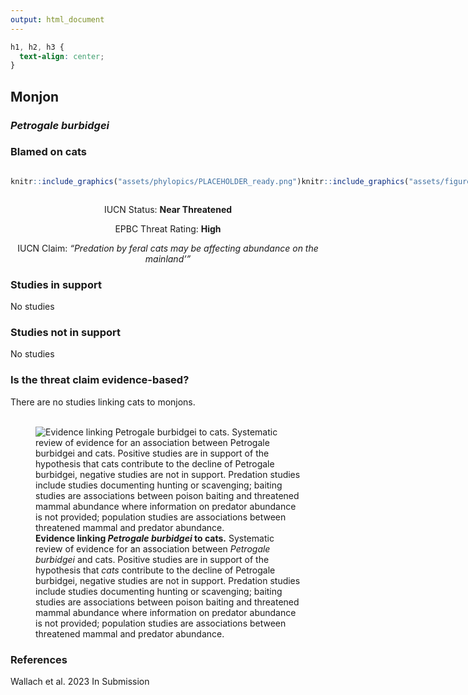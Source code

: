 ```yaml
---
output: html_document
---
```

```css
h1, h2, h3 {
  text-align: center;
}
```

## **Monjon**
### *Petrogale burbidgei*
### Blamed on cats

:::: {style="display: flex;"}

::: {}
  ```r
  knitr::include_graphics("assets/phylopics/PLACEHOLDER_ready.png")
  ```
:::

::: {}

:::

::: {}
  ```r
  knitr::include_graphics("assets/figures/Map_Cat_Petrogale burbidgei.png")
  ```
:::

::::
<center>
IUCN Status: **Near Threatened**

EPBC Threat Rating: **High**

IUCN Claim: *"Predation by feral cats may be affecting abundance on the mainland'"*

</center>

### Studies in support

No studies

### Studies not in support

No studies

### Is the threat claim evidence-based?

There are no studies linking cats to monjons.
<br>
<br>

![**Evidence linking *Petrogale burbidgei* to cats.** Systematic review of evidence for an association between *Petrogale burbidgei* and cats. Positive studies are in support of the hypothesis that *cats* contribute to the decline of Petrogale burbidgei, negative studies are not in support. Predation studies include studies documenting hunting or scavenging; baiting studies are associations between poison baiting and threatened mammal abundance where information on predator abundance is not provided; population studies are associations between threatened mammal and predator abundance.](assets/figures/Main_Evidence_Cat_Petrogale burbidgei.png)

### References



Wallach et al. 2023 In Submission

